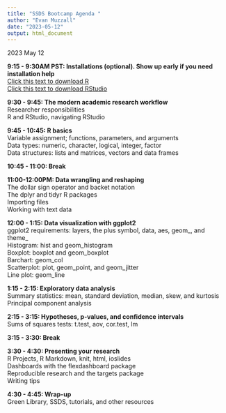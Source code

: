 ```yaml
---
title: "SSDS Bootcamp Agenda "
author: "Evan Muzzall"
date: "2023-05-12"
output: html_document
---
```


2023 May 12

**9:15 - 9:30AM PST: Installations (optional). Show up early if you need installation help**  
[Click this text to download R](https://cloud.r-project.org/)  
[Click this text to download RStudio](https://posit.co/download/rstudio-desktop/)  

**9:30 - 9:45: The modern academic research workflow**  
Researcher responsibilities  
R and RStudio, navigating RStudio  

**9:45 - 10:45: R basics**  
Variable assignment; functions, parameters, and arguments  
Data types: numeric, character, logical, integer, factor  
Data structures: lists and matrices, vectors and data frames  

**10:45 - 11:00: Break**  

**11:00-12:00PM: Data wrangling and reshaping**  
The dollar sign operator and backet notation  
The dplyr and tidyr R packages  
Importing files  
Working with text data  

**12:00 - 1:15: Data visualization with ggplot2**  
ggplot2 requirements: layers, the plus symbol, data, aes, geom_, and theme_  
Histogram: hist and geom_histogram  
Boxplot: boxplot and geom_boxplot  
Barchart: geom_col  
Scatterplot: plot, geom_point, and geom_jitter  
Line plot: geom_line  

**1:15 - 2:15: Exploratory data analysis**  
Summary statistics: mean, standard deviation, median, skew, and kurtosis  
Principal component analysis  
                    
**2:15 - 3:15: Hypotheses, p-values, and confidence intervals**  
Sums of squares tests: t.test, aov, cor.test, lm  

**3:15 - 3:30: Break**  

**3:30 - 4:30: Presenting your research**  
R Projects, R Markdown, knit, html, ioslides  
Dashboards with the flexdashboard package  
Reproducible research and the targets package  
Writing tips  

**4:30 - 4:45: Wrap-up**  
Green Library, SSDS, tutorials, and other resources